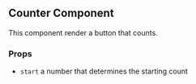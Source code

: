 ## Counter Component

This component render a button that counts.

### Props

- `start` a number that determines the starting count
